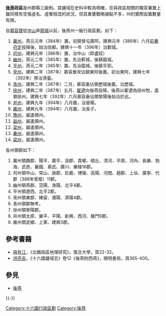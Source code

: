 '''[[後燕|後燕]]政區'''是州郡縣三級制。其疆域在史料中較為明確，在與政區相關的職官署置上雖同樣有空張虛名、虛實相混的狀況，但其重要戰略據點不多，州的實際設置數量有限。

自[[慕容寶|慕容寶]]從[[定州市|中山]]奔[[龍城|龍城]]以前，後燕州一級行政區劃，如下：

#[[冀州|冀州]]，燕元元年（384年）置。初期曾屯廣阿，建興元年（386年）六月[[前秦|前秦]][[苻定|苻定]]投降後，始治信都。建興十一年（396年）治鄴城。
#[[司州|司州]]，建興元年（386年）置，治中山（即盧奴）
#[[幽州|幽州]]，燕元二年（385年）置。先治薊城，後鎮龍城。
#[[平州|平州]]，燕元二年（385年）置。先治龍城，後鎮平郭。
#[[兗州|兗州]]，建興二年（387年）慕容垂攻佔鎮東阿後置。初治東阿，建興七年（392年）移治滑臺。
#[[青州|青州]]，建興二年（387年）二月，慕容垂佔領歷城後置。治歷城。
#[[徐州|徐州]]，建興二年（387年）五月，[[翟遼|翟遼]]向後燕投降，後燕以翟遼為徐州牧，遙領徐州。建興七年（392年）六月慕容垂佔領黎陽後始治於此。
#[[并州|并州]]，建興九年（394年）八月置，治晉陽。
#[[雍州|雍州]]，建興九年（394年）八月置，治長子。
#[[豫州|豫州]]，屬遙領州。
#[[益州|益州]]，屬遙領州。
#[[梁州|梁州]]，屬遙領州。
#[[秦州|秦州]]，屬遙領州。
#[[梁州|梁州]]，屬遙領州。

各州領郡如下：

#冀州領魏郡、陽平、廣平、汲郡、貴鄉、頓丘、清河、平原、河內、長樂、勃海、武邑、襄國、章武、廣川、樂陵16郡。
#司州領中山、常山、唐郡、巨鹿、博陵、高陽、河間、趙郡、上谷、廣寧、代郡（388年曾廢）11郡。
#幽州領燕郡、范陽、漁陽、北平4郡。
#平州領遼西、北平2郡。
#兗州領東郡、陳留、濮陽、濟陽4郡。
#青州領郡無考。
#徐州領黎陽郡。
#并州領太原、樂平、平陽、新興、西河、雁門6郡。
#雍州領武鄉、上黨、建興3郡。

== 參考書籍 ==
*[[毋有江|毋有江]]，《北魏政區地理研究》，復旦大學，頁22-32。
*[[洪亮吉|洪亮吉]]，《十六國疆域志》卷12《後燕附西燕》，開明書局，頁365-400。

== 參見 ==
*[[後燕|後燕]]

{{-}}
{{中國古代及當代兩岸四地行政區劃}}

[[Category:十六國行政區劃|Category:十六國行政區劃]]
[[Category:後燕|Category:後燕]]